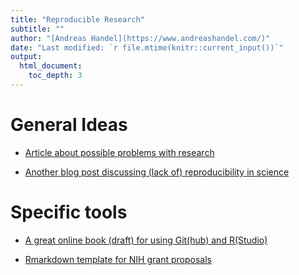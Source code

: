 ```yaml
---
title: "Reproducible Research"
subtitle: ""
author: "[Andreas Handel](https://www.andreashandel.com/)"
date: "Last modified: `r file.mtime(knitr::current_input())`"
output: 
  html_document:
    toc_depth: 3
---
```



# General Ideas


- [Article about possible problems with research](http://fivethirtyeight.com/features/science-isnt-broken/)

- [Another blog post discussing (lack of) reproducibility in science](http://blogs.plos.org/thestudentblog/2016/08/05/the-irreproducibility-crisis-an-opportunity-to-make-science-better/)



# Specific tools

* [A great online book (draft) for using Git(hub) and R(Studio)](http://happygitwithr.com/)

* [Rmarkdown template for NIH grant proposals](https://github.com/corybrunson/NIH-proposal-template)



